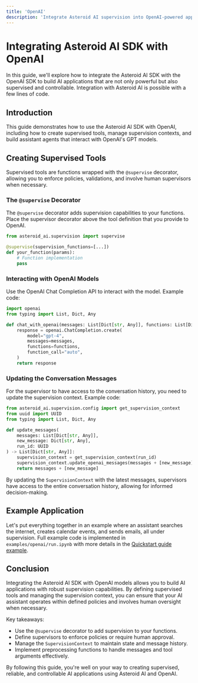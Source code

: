 ```yaml
---
title: 'OpenAI'
description: 'Integrate Asteroid AI supervision into OpenAI-powered applications'
---
```


# Integrating Asteroid AI SDK with OpenAI

In this guide, we'll explore how to integrate the Asteroid AI SDK with the OpenAI SDK to build AI applications that are not only powerful but also supervised and controllable. Integration with Asteroid AI is possible with a few lines of code.


## Introduction

This guide demonstrates how to use the Asteroid AI SDK with OpenAI, including how to create supervised tools, manage supervision contexts, and build assistant agents that interact with OpenAI's GPT models.

## Creating Supervised Tools

Supervised tools are functions wrapped with the `@supervise` decorator, allowing you to enforce policies, validations, and involve human supervisors when necessary.

### The `@supervise` Decorator

The `@supervise` decorator adds supervision capabilities to your functions. Place the supervisor decorator above the tool definition that you provide to OpenAI.

```python
from asteroid_ai.supervision import supervise

@supervise(supervision_functions=[...])
def your_function(params):
    # Function implementation
    pass
```
### Interacting with OpenAI Models

Use the OpenAI Chat Completion API to interact with the model. Example code:

```python
import openai
from typing import List, Dict, Any

def chat_with_openai(messages: List[Dict[str, Any]], functions: List[Dict[str, Any]]):
    response = openai.ChatCompletion.create(
        model="gpt-4",
        messages=messages,
        functions=functions,
        function_call="auto",
    )
    return response
```

### Updating the Conversation Messages

For the supervisor to have access to the conversation history, you need to update the supervision context. Example code:

```python
from asteroid_ai.supervision.config import get_supervision_context
from uuid import UUID
from typing import List, Dict, Any

def update_messages(
    messages: List[Dict[str, Any]],
    new_message: Dict[str, Any],
    run_id: UUID
) -> List[Dict[str, Any]]:
    supervision_context = get_supervision_context(run_id)
    supervision_context.update_openai_messages(messages + [new_message])
    return messages + [new_message]
```

By updating the `SupervisionContext` with the latest messages, supervisors have access to the entire conversation history, allowing for informed decision-making.

## Example Application

Let's put everything together in an example where an assistant searches the internet, creates calendar events, and sends emails, all under supervision. Full example code is implemented in `examples/openai/run.ipynb` with more details in the [Quickstart guide example](/quickstart).


## Conclusion

Integrating the Asteroid AI SDK with OpenAI models allows you to build AI applications with robust supervision capabilities. By defining supervised tools and managing the supervision context, you can ensure that your AI assistant operates within defined policies and involves human oversight when necessary.

Key takeaways:

- Use the `@supervise` decorator to add supervision to your functions.
- Define supervisors to enforce policies or require human approval.
- Manage the `SupervisionContext` to maintain state and message history.
- Implement preprocessing functions to handle messages and tool arguments effectively.

By following this guide, you're well on your way to creating supervised, reliable, and controllable AI applications using Asteroid AI and OpenAI.
